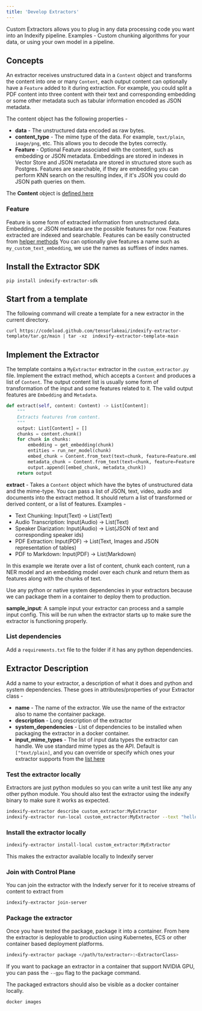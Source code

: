 ```yaml
---
title: 'Develop Extractors'
---
```


Custom Extractors allows you to plug in any data processing code you want into an Indexify pipeline. Examples - Custom chunking algorithms for your data, or using your own model in a pipeline.


## Concepts

An extractor receives unstructured data in a `Content` object and transforms the content into one or many `Content`, each output content can optionally have a `Feature` added to it during extraction. For example, you could split a PDF content into three content with their text and corresponding embedding or some other metadata such as tabular information encoded as JSON metadata.

The content object has the following properties -

* **data** - The unstructured data encoded as raw bytes.
* **content_type** - The mime type of the data. For example, `text/plain`, `image/png`, etc. This allows you to decode the bytes correctly.
* **Feature** - Optional Feature associated with the content, such as embedding or JSON metadata. Embeddings are stored in indexes in Vector Store and JSON metadata are stored in structured store such as Postgres. Features are searchable, if they are embedding you can perform KNN search on the resulting index, if it's JSON you could do JSON path queries on them.

The **Content** object is [defined here](https://github.com/tensorlakeai/indexify/blob/11346c29055f16d397fc0901ec10139cdc945134/indexify_extractor_sdk/base_extractor.py#L48) 

### Feature
Feature is some form of extracted information from unstructured data. Embedding, or JSON metadata are the possible features for now. Features extracted are indexed and searchable.
Features can be easily constructed from [helper methods](https://github.com/tensorlakeai/indexify/blob/11346c29055f16d397fc0901ec10139cdc945134/indexify_extractor_sdk/base_extractor.py#L37)
You can optionally give features a name such as `my_custom_text_embedding`, we use the names as suffixes of index names.

## Install the Extractor SDK

```shell
pip install indexify-extractor-sdk
```

## Start from a template

The following command will create a template for a new extractor in the current directory. 

```shell
curl https://codeload.github.com/tensorlakeai/indexify-extractor-template/tar.gz/main | tar -xz  indexify-extractor-template-main
```

## Implement the Extractor 
The template contains a `MyExtractor` extractor in the `custom_extractor.py` file. Implement the extract method, which accepts a `Content` and produces a list of `Content`. The output content list is usually some form of transformation of the input and some features related to it. The valid output features are `Embedding` and `Metadata`. 

```python
def extract(self, content: Content) -> List[Content]:
    """
    Extracts features from content.
    """
    output: List[Content] = []
    chunks = content.chunk()
    for chunk in chunks:
        embedding = get_embedding(chunk)
        entities = run_ner_model(chunk)
        embed_chunk = Content.from_text(text=chunk, feature=Feature.embedding(name="text_embedding", values=embedding))
        metadata_chunk = Content.from_text(text=chunk, feature=Feature.metadata(name="metadata", json.dumps(entities))),
        output.append([embed_chunk, metadata_chunk])
    return output
```

**extract** - Takes a `Content` object which have the bytes of unstructured data and the mime-type. You can pass a list of JSON, text, video, audio and documents into the extract method. It should return a list of transformed or derived content, or a list of features. 
Examples - 

- Text Chunking: Input(Text) -> List(Text)
- Audio Transcription: Input(Audio) -> List(Text)
- Speaker Diarization: Input(Audio) -> List(JSON of text and corresponding speaker ids)
- PDF Extraction: Input(PDF) -> List(Text, Images and JSON representation of tables)
- PDF to Markdown: Input(PDF) -> List(Markdown)

In this example we iterate over a list of content, chunk each content, run a NER model and an embedding model over each chunk and return them as features along with the chunks of text.


<Note>
  Use any python or native system dependencies in your extractors because we can package them in a container to deploy them to production.
</Note>

**sample_input**: A sample input your extractor can process and a sample input config. This will be run when the extractor starts up to make sure the extractor is functioning properly.

### List dependencies

Add a `requirements.txt` file to the folder if it has any python dependencies.

## Extractor Description
Add a name to your extractor, a description of what it does and python and system dependencies. These goes in attributes/properties of your Extractor class -

* **name** - The name of the extractor. We use the name of the extractor also to name the container package.
* **description** - Long description of the extractor
* **system_dependencies** - List of dependencies to be installed when packaging the extractor in a docker container.
* **input_mime_types** - The list of input data types the extractor can handle. We use standard mime types as the API. Default is `["text/plain]`, and you can override or specify which ones your extractor supports from the [list here](https://developer.mozilla.org/en-US/docs/Web/HTTP/Basics_of_HTTP/MIME_types/Common_types)

### Test the extractor locally

Extractors are just python modules so you can write a unit test like any any other python module. You should also test the extractor using the indexify binary to make sure it works as expected. 

```bash
indexify-extractor describe custom_extractor:MyExtractor
indexify-extractor run-local custom_extractor:MyExtractor --text "hello world"
```

### Install the extractor locally

```bash
indexify-extractor install-local custom_extractor:MyExtractor 
```

This makes the extractor available locally to Indexify server

### Join with Control Plane
You can join the extractor with the Indexfy server for it to receive streams of content to extract from

```bash
indexify-extractor join-server
```

### Package the extractor
Once you have tested the package, package it into a container. From here the extractor is deployable to production using Kubernetes, ECS or other container based deployment platforms.

```bash
indexify-extractor package </path/to/extractor>:<ExtractorClass>
```

If you want to package an extractor in a container that support NVIDIA GPU, you can pass the `--gpu` flag to the package command.

The packaged extractors should also be visible as a docker container locally.

```bash
docker images
```
